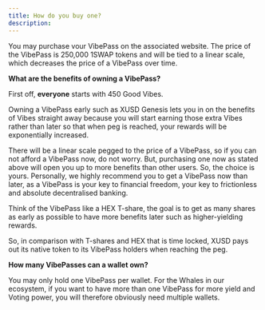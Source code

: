 ```yaml
---
title: How do you buy one?
description: 
---
```


You may purchase vour VibePass on the associated website. 
The price of the VibePass is 250,000 1SWAP tokens and will be tied to a linear scale, which decreases the price of a VibePass over time.

**What are the benefits of owning a VibePass?**

First off, **everyone** starts with 450 Good Vibes.

Owning a VibePass early such as XUSD Genesis lets you in on the benefits of Vibes straight away because you will start earning those extra Vibes rather than later so that when peg is reached, your rewards will be exponentially increased.

There will be a linear scale pegged to the price of a VibePass, so if you can not afford a VibePass now, do not worry. But, purchasing one now as stated above will open you up to more benefits than other users. 
So, the choice is yours. Personally, we highly recommend you to get a VibePass now than later, as a VibePass is your key to financial freedom, your key to frictionless and absolute decentralised banking.

Think of the VibePass like a HEX T-share, the goal is to get as many shares as early as possible to have more benefits later such as higher-yielding rewards.

So, in comparison with T-shares and HEX that is time locked, XUSD pays out its native token to its VibePass holders when reaching the peg.

**How many VibePasses can a wallet own?**

You may only hold one VibePass per wallet. For the Whales in our ecosystem, if you want to have more than one VibePass for more yield and Voting power, you will therefore obviously need multiple wallets.